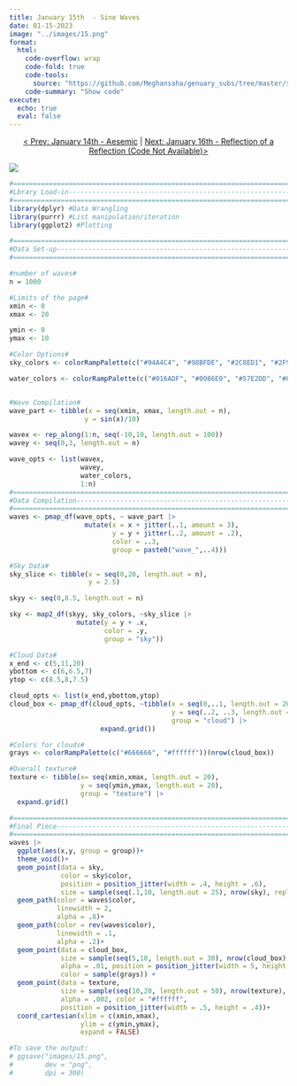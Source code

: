 ```yaml
---
title: January 15th  - Sine Waves
date: 01-15-2023
image: "../images/15.png"
format:
  html:
    code-overflow: wrap
    code-fold: true
    code-tools:
      source: "https://github.com/Meghansaha/genuary_subs/tree/master/submissions/scripts/15_sine_waves.R"
    code-summary: "Show code"
execute:
  echo: true
  eval: false
---
```


<center>[\< Prev: January 14th - Aesemic](day_14.qmd) \| [Next: January 16th - Reflection of a Reflection (Code Not Available)\>](day_16.qmd)</center>

![](/images/15.png){fig-alt="a generated image of an ocean in the daytime, with clouds hovering over it." fig-align="center"}

```r
#=============================================================================#
#Lbrary Load-in----------------------------------------------------------------
#=============================================================================#
library(dplyr) #Data Wrangling
library(purrr) #List manipulation/iteration
library(ggplot2) #Plotting

#=============================================================================#
#Data Set-up-------------------------------------------------------------------
#=============================================================================#

#number of waves#
n = 1000

#Limits of the page#
xmin <- 0
xmax <- 20

ymin <- 0
ymax <- 10

#Color Options#
sky_colors <- colorRampPalette(c("#94A4C4", "#98BFDE", "#2C8ED1", "#2F9DE2", "#2063A5"))(n)

water_colors <- colorRampPalette(c("#016ADF", "#0086E0", "#57E2DD", "#00A7B2", "#1095A6", "#016074","#08389E", "#001247"))(n)


#Wave Compilation#
wave_part <- tibble(x = seq(xmin, xmax, length.out = n),
                   y = sin(x)/10) 

wavex <- rep_along(1:n, seq(-10,10, length.out = 100))
wavey <- seq(0,3, length.out = n)

wave_opts <- list(wavex,
                  wavey,
                  water_colors,
                  1:n)
#=============================================================================#
#Data Compilation--------------------------------------------------------------
#=============================================================================#
waves <- pmap_df(wave_opts, ~ wave_part |>
                   mutate(x = x + jitter(..1, amount = 3),
                          y = y + jitter(..2, amount = .2),
                          color = ..3,
                          group = paste0("wave_",..4)))

#Sky Data#
sky_slice <- tibble(x = seq(0,20, length.out = n),
                    y = 2.5)

skyy <- seq(0,8.5, length.out = n)

sky <- map2_df(skyy, sky_colors, ~sky_slice |>
                 mutate(y = y + .x,
                        color = .y,
                        group = "sky"))

#Cloud Data#
x_end <- c(5,11,20)
ybottom <- c(6,6.5,7)
ytop <- c(8.5,8,7.5)

cloud_opts <- list(x_end,ybottom,ytop)
cloud_box <- pmap_df(cloud_opts, ~tibble(x = seq(0,..1, length.out = 20),
                                         y = seq(..2, ..3, length.out = 20),
                                         group = "cloud") |>
                       expand.grid())

#Colors for clouds#
grays <- colorRampPalette(c("#666666", "#ffffff"))(nrow(cloud_box))

#Overall texture#
texture <- tibble(x= seq(xmin,xmax, length.out = 20),
                  y = seq(ymin,ymax, length.out = 20),
                  group = "texture") |>
  expand.grid()

#=============================================================================#
#Final Piece-------------------------------------------------------------------
#=============================================================================#
waves |>
  ggplot(aes(x,y, group = group))+
  theme_void()+
  geom_point(data = sky, 
             color = sky$color, 
             position = position_jitter(width = .4, height = .6), 
             size = sample(seq(.1,10, length.out = 25), nrow(sky), replace = TRUE))+
  geom_path(color = waves$color, 
            linewidth = 2, 
            alpha = .8)+
  geom_path(color = rev(waves$color), 
            linewidth = .1, 
            alpha = .2)+
  geom_point(data = cloud_box, 
             size = sample(seq(5,10, length.out = 30), nrow(cloud_box), replace = TRUE), 
             alpha = .01, position = position_jitter(width = 5, height = .1), 
             color = sample(grays)) +
  geom_point(data = texture, 
             size = sample(seq(10,20, length.out = 50), nrow(texture), replace = TRUE), 
             alpha = .002, color = "#ffffff", 
             position = position_jitter(width = .5, height = .4))+
  coord_cartesian(xlim = c(xmin,xmax),
                  ylim = c(ymin,ymax),
                  expand = FALSE)

#To save the output:
# ggsave("images/15.png",
#        dev = "png",
#        dpi = 300)
```
